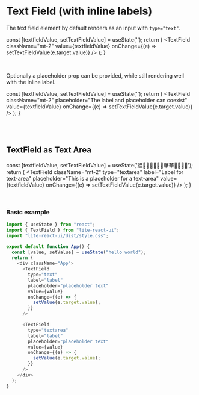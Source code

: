 
<br/>
<br/>

# Text Field (with inline labels)

The text field element by default renders as an input with `type="text"`.

  const [textfieldValue, setTextFieldValue] = useState('');
  return (
    <TextField className="mt-2" value={textfieldValue} onChange={(e) => setTextFieldValue(e.target.value)} />
  );
}

<TextField1 />

<br/>

Optionally a placeholder prop can be provided, while still rendering well with the inline label.

  const [textfieldValue, setTextFieldValue] = useState('');
  return (
    <TextField className="mt-2" placeholder="The label and placeholder can coexist"  value={textfieldValue} onChange={(e) => setTextFieldValue(e.target.value)} />
  );
}

<TextField2 />

<br/>
<br/>

## TextField as Text Area

  const [textfieldValue, setTextFieldValue] = useState('蝹華華');
  return (
    <TextField className="mt-2" type="textarea" label="Label for text-area" placeholder="This is a placeholder for a text-area"  value={textfieldValue} onChange={(e) => setTextFieldValue(e.target.value)} />
  );
}

<TextField3 />
<br/>

### Basic example

```js
import { useState } from "react";
import { TextField } from "lite-react-ui";
import "lite-react-ui/dist/style.css";

export default function App() {
  const [value, setValue] = useState("hello world");
  return (
    <div className="App">
      <TextField
        type="text"
        label="label"
        placeholder="placeholder text"
        value={value}
        onChange={(e) => {
          setValue(e.target.value);
        }}
      />

      <TextField
        type="textarea"
        label="label"
        placeholder="placeholder text"
        value={value}
        onChange={(e) => {
          setValue(e.target.value);
        }}
      />
    </div>
  );
}
```
